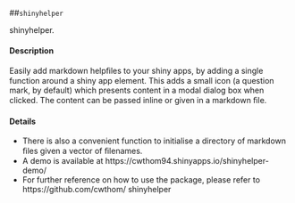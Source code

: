 ##``shinyhelper`` 

shinyhelper.

#### Description 

Easily add markdown helpﬁles to your shiny apps, by adding a single function around a shiny app element. 
This adds a small icon (a question mark, by default) which presents content in a modal dialog box when clicked. 
The content can be passed inline or given in a markdown ﬁle.

#### Details 

* There is also a convenient function to initialise a directory of markdown ﬁles given a vector of ﬁlenames. 
* A demo is available at https://cwthom94.shinyapps.io/shinyhelper-demo/ 
* For further reference on how to use the package, please refer to https://github.com/cwthom/ shinyhelper
